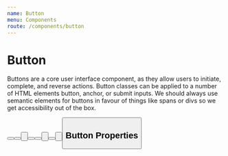 ```yaml
---
name: Button
menu: Components
route: /components/button
---
```



# Button

<ComponentStatus stage="pre" responsive="no" accessible="no" />

Buttons are a core user interface component, as they allow users to initiate,
complete, and reverse actions. Button classes can be applied to a number of HTML
elements button, anchor, or submit inputs. We should always use semantic
elements for buttons in favour of things like spans or divs so we get
accessibility out of the box.

<Playground>
  <Button label="Submit" />
  <Button label="Submit" variation="secondary" />
  <Button label="Submit" variation="tertiary" />
  <br />
  <Button label="Learn More" interactionType="learning" />
  <Button label="Learn More" interactionType="learning" variation="secondary" />
  <Button label="Learn More" interactionType="learning" variation="tertiary" />
  <br />
  <Button label="Delete" interactionType="destructive" />
  <Button label="Delete" interactionType="destructive" variation="secondary" />
  <br />
  <Button label="Cancel" interactionType="cancel" />
</Playground>

## Button Properties

<Props of={Button} />
